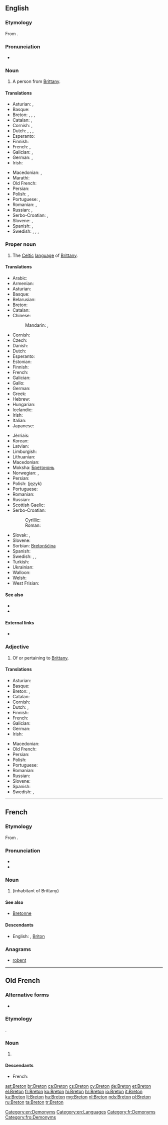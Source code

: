 {{also|breton|bretón}}
==English==

{{wikipedia}}
{{interwiktionary|code=br}}

===Etymology===
From {{etyl|fr|en}} {{term|lang=fr|Breton}}.

===Pronunciation===
* {{IPA|/ˈbɹɛtən/}}

===Noun===
{{en-noun}}

# A person from [[Brittany]].

====Translations====
{{trans-top|person from Brittany}}
* Asturian: {{t+|ast|bretón|m}}, {{t-|ast|bretona|f}}
* Basque: {{t-|eu|bretoi}}
* Breton: {{t+|br|Breton|m}}, {{t+|br|Bretonez|f}}, {{t+|br|Breizhad|m}}, {{t+|br|Breizhadez|f}}
* Catalan: {{t+|ca|bretó|m}}, {{t+|ca|bretona|f}}
* Cornish: {{t-|kw|Breton|m}}, {{t-|kw|Bretones|f}}
* Dutch: {{t-|nl|Bretoen|m}}, {{t-|nl|Bretoense|f}}, {{t+|nl|Breton|m}}, {{t-|nl|Bretonse|f}}
* Esperanto: {{t-|eo|bretono}}
* Finnish: {{t-|fi|bretonilainen}}
* French: {{t+|fr|Breton|m}}, {{t+|fr|Bretonne|f}}
* Galician: {{t+|gl|bretón|m}}, {{t-|gl|bretoa|f}}
* German: {{t+|de|Bretone|m}}, {{t-|de|Bretonin|f}}
* Irish: {{t-|ga|Briotánach|m}}
{{trans-mid}}
* Macedonian: {{t-|mk|Бретонец|m|tr=Brétonec}}, {{t-|mk|Бретонка|f|tr=Brétonka}}
* Marathi: {{t-|mr|ब्रेटोन|tr=breṭona|sc=Deva}}
* Old French: {{tø|fro|Breton}}
* Persian: {{t+|fa|برتونی|tr=Beretoni}}
* Polish: {{t-|pl|Bretończyk|m}}, {{t-|pl|Bretonka|f}}
* Portuguese: {{t+|pt|bretão|m}}, {{t-|pt|bretã|f}}
* Romanian: {{t-|ro|breton|m}}, {{t-|ro|bretonă|f}}
* Russian: {{t+|ru|бретонец|m|tr=bretónec}}, {{t+|ru|бретонка|f|tr=bretónka}}
* Serbo-Croatian: {{t-|sh|Bretonac|m}}, {{t-|sh|Bretonka|f}}
* Slovene: {{t+|sl|Bretonec|m}}, {{t-|sl|Bretonka|f}}
* Spanish: {{t+|es|bretón|m}}, {{t-|es|bretona|f}}
* Swedish: {{t-|sv|breton|c}}, {{t-|sv|bretagnare|c}}, {{t+|sv|bretonska|f}}, {{t-|sv|bretagniska|f}}
{{trans-bottom}}

===Proper noun===
{{en-proper noun}}

# The [[Celtic]] [[language]] of [[Brittany]].

====Translations====
{{trans-top|the language}}
* Arabic: {{t-|ar|بريتونية|f|tr=burituníya|sc=Arab}}
* Armenian: {{t-|hy|բրետոներեն|tr=bretoneren}}
* Asturian: {{t+|ast|bretón|m}}
* Basque: {{t+|eu|bretoiera}}
* Belarusian: {{t-|be|бретонская|f|tr=bretónskaja|sc=Cyrl}}
* Breton: {{t+|br|brezhoneg|m}}
* Catalan: {{t+|ca|bretó|m}}
* Chinese:
*: Mandarin: {{t|cmn|布列塔尼語|sc=Hani}}, {{t|cmn|布列塔尼语|tr=Bùliětǎní yǔ|sc=Hani}}
* Cornish: {{t-|kw|Bretonek|m}}
* Czech: {{t+|cs|bretonština|f}}
* Danish: {{t-|da|Bretonsk}}
* Dutch: {{t+|nl|Bretons}}
* Esperanto: {{t-|eo|bretona lingvo}}
* Estonian: {{t-|et|bretooni}}
* Finnish: {{t+|fi|bretoni}}
* French: {{t+|fr|breton|m}}
* Galician: {{t+|gl|bretón|m}}
* Gallo: {{tø|roa-gal|berton|m}}
* German: {{t+|de|Bretonisch|n}}
* Greek: {{t+|el|βρετονικά|n-p|tr=vretoniká}}
* Hebrew: {{t-|he|בריטנית|f|tr=britonít|sc=Hebr}}
* Hungarian: {{t+|hu|Breton}}
* Icelandic: {{t-|is|Bretónska}}
* Irish: {{t-|ga|Briotáinis|f}}
* Italian: {{t+|it|bretone|m}}
* Japanese: {{t+|ja|ブルトン語|tr=Buruton-go|sc=Jpan}}
{{trans-mid}}
* Jèrriais: {{tø|roa-jer|Bréton|m}}
* Korean: {{t-|ko|브루타뉴어|tr=Beurutanyu-eo|sc=Kore}}
* Latvian: {{t-|lv|bretoņu}}
* Limburgish: {{t+|li|Breitsj|n}}
* Lithuanian: {{t+|lt|bretonų}}
* Macedonian: {{t-|mk|бретонски|m|tr=brétonski}}
* Moksha: [[Бретононь]]
* Norwegian: {{t-|no|Bretonsk}}, {{t-|no|Bretangsk}}
* Persian: {{t+|fa|برتونی|tr=Beretuni|sc=fa-Arab}}
* Polish: (język) {{t+|pl|bretoński|m}}
* Portuguese: {{t+|pt|bretão|m}}
* Romanian: {{t-|ro|bretonă|f}}
* Russian: {{t+|ru|бретонский|m|tr=bretónskij}}
* Scottish Gaelic: {{t-|gd|Breatannais|f}}
* Serbo-Croatian:
*: Cyrillic: {{t-|sh|бретонски|m}}
*: Roman: {{t-|sh|bretonski|m}}
* Slovak: {{t+|sk|bretónsky|m}}, {{t-|sk|bretónčina|f}}
* Slovene: {{t+|sl|bretonščina|f}}
* Sorbian: [[Bretonšćina]]
* Spanish: {{t+|es|bretón|m}}
* Swedish: {{t+|sv|bretonska}}, {{t-|sv|bretagniska}}, {{t-|sv|bretagnska}}
* Turkish: {{t+|tr|Bröton}}
* Ukrainian: {{t+|uk|бретонська|f|tr=bretóns'ka|sc=Cyrl}}
* Walloon: {{t-|wa|Burton}}
* Welsh: {{t+|cy|Llydaweg}}
* West Frisian: {{t+|fy|Bretonsk}}
{{trans-bottom}}

====See also====
* {{langcat}}
* {{langlist}}

====External links====
* {{ISO 639|link=Ethnologue|1code=br|code=bre}}

===Adjective===
{{en-adj|-}}

# Of or pertaining to [[Brittany]].

====Translations====
{{trans-top|pertaining to Brittany}}
* Asturian: {{t+|ast|bretón}}
* Basque: {{t-|eu|bretoi}}
* Breton: {{t+|br|breizhat}}, {{qualifier|pertaining to the language}} {{t+|br|brezhonek}}
* Catalan: {{t+|ca|bretó}}
* Cornish: {{t-|kw|bretonek}}
* Dutch: {{t+|nl|Bretoens}}, {{t+|nl|Bretons}}
* Finnish: {{t-|fi|bretonilainen}}
* French: {{t+|fr|breton}}
* Galician: {{t+|gl|bretón}}
* German: {{t-|de|bretonisch}}
* Irish: {{t-|ga|Briotánach}}
{{trans-mid}}
* Macedonian: {{t-|mk|бретонски|m|tr=brétonski}}
* Old French: {{tø|fro|breton}}
* Persian: {{t+|fa|برتونی|tr=Beretoni}}
* Polish: {{t+|pl|bretoński}}
* Portuguese: {{t+|pt|bretão}}
* Romanian: {{t-|ro|breton}}
* Russian: {{t+|ru|бретонский|tr=bretónskij}}
* Slovene: {{t+|sl|bretonski}}
* Spanish: {{t+|es|bretón}}
* Swedish: {{t+|sv|bretonsk}}, {{t-|sv|bretagnisk}}
{{trans-bottom}}

[[Category:en:Demonyms]]
[[Category:en:Languages]]

----

==French==

===Etymology===
From {{etyl|la|fr}} {{term|Britto|lang=la}}.

===Pronunciation===
* {{IPA|/bʁə.tɔ̃/|lang=fr}}
* {{audio|Fr-breton.ogg|Audio}}

===Noun===
{{fr-noun|m|f=Bretonne}}

# {{l/en|Breton}} (inhabitant of Brittany)

====See also====
* [[Bretonne]]

====Descendants====
* English: {{l/en|Breton}}, [[Briton]]

===Anagrams===
* [[robent#French|robent]]

[[Category:fr:Demonyms]]

----

==Old French==

===Alternative forms===
* {{l/fro|Bretun}}

===Etymology===
{{etyl|la|fro}} {{term|Britto|lang=la}}.

===Noun===
{{fro-noun|m}}

# {{l/en|Breton}} {{gloss|inhabitant of Brittany}}

====Descendants====
* French: {{l/fr|Breton}}

[[Category:fro:Demonyms]]

[[ast:Breton]]
[[br:Breton]]
[[ca:Breton]]
[[cs:Breton]]
[[cy:Breton]]
[[de:Breton]]
[[et:Breton]]
[[el:Breton]]
[[fr:Breton]]
[[ko:Breton]]
[[hi:Breton]]
[[hr:Breton]]
[[io:Breton]]
[[it:Breton]]
[[ku:Breton]]
[[lt:Breton]]
[[hu:Breton]]
[[mg:Breton]]
[[nl:Breton]]
[[nds:Breton]]
[[pl:Breton]]
[[ru:Breton]]
[[ta:Breton]]
[[tr:Breton]]